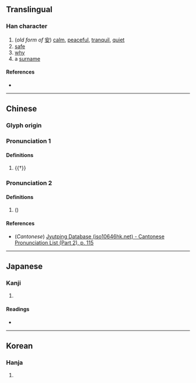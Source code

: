 {{character info}}
==Translingual==

===Han character===
{{Han char|rn=9|rad=人|as=06|sn=8|four=23244|canj=OJV|ids=⿰亻安}}

# (''old form of'' [[安]]) [[calm]], [[peaceful]], [[tranquil]], [[quiet]]
# [[safe]]
# [[why]]
# a [[surname]]

====References====
* {{Han ref|kx=0102.060|dkj=00595|dj=0216.060|hdz=10154.040|uh=4F92|ud=20370|bh=CBC8|bd=52168}}

----

==Chinese==
{{zh-forms}}

===Glyph origin===
{{Han etym}}

===Pronunciation 1===
{{zh-pron
|m=ān
|c=on1,ngon1
|mc=y
|oc=y
|ma=
|cat=a
}}

====Definitions====
{{zh-hanzi}}

# {{†}} {{zh-alt-form|安|[[tranquil]]; [[comfortable]]}}

===Pronunciation 2===
{{zh-pron
|m=ǎn
|cat=a
}}

====Definitions====
{{zh-hanzi}}

# {{zh-only|侒侒|not [[afraid]]}} (''{{w|Jiyun}}'')

====References====
* (''Cantonese'') [http://www.iso10646hk.net/jp/document/download.jsp Jyutping Database (iso10646hk.net) - Cantonese Pronunciation List (Part 2), p. 115]

----

==Japanese==

===Kanji===
{{ja-kanji|grade=|rs=人06}}

# {{rfdef|ja|sort=人06}}

====Readings====
* {{ja-readings|on=あん|kun=やす-らか}}

----

==Korean==

===Hanja===
{{ko-hanja|hangeul=안|rv=an|mr=an}}

# {{rfdef|ko|sort=人06}}